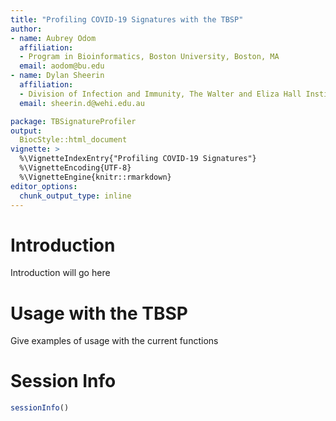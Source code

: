 ```yaml
---
title: "Profiling COVID-19 Signatures with the TBSP"
author: 
- name: Aubrey Odom
  affiliation: 
  - Program in Bioinformatics, Boston University, Boston, MA
  email: aodom@bu.edu
- name: Dylan Sheerin
  affiliation: 
  - Division of Infection and Immunity, The Walter and Eliza Hall Institute of Medical Research, University of Melbourne, Parkville, Australia
  email: sheerin.d@wehi.edu.au

package: TBSignatureProfiler
output: 
  BiocStyle::html_document
vignette: >
  %\VignetteIndexEntry{"Profiling COVID-19 Signatures"}
  %\VignetteEncoding{UTF-8}  
  %\VignetteEngine{knitr::rmarkdown}
editor_options: 
  chunk_output_type: inline
---
```


# Introduction

Introduction will go here

# Usage with the TBSP

Give examples of usage with the current functions

# Session Info

```r
sessionInfo()

```